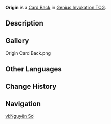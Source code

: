 {{About|the Card Back|for the Raiden Shogun's Normal Attack|Origin}}
{{Item Infobox
|title        = Origin
|id           = 339000
|image        = Item Origin Card Back.png
|type         = Card Backs
|quality      = 3
|description  = A [[Genius Invokation TCG]] card back that can be obtained and switched around. They say that card backs with different designs also come with minute differences in make and texture. Some players also make collecting card backs of different styles their pursuit and hobby.
|source1      = [[Come Try Genius Invokation TCG!]]
}}
'''Origin''' is a [[Card Back]] in [[Genius Invokation TCG]].

==Description==
{{Description|Betwixt day and night, between heaven and earth,<br>That is where hopes and dreams sojourn.|Deck Design Settings Menu}}

==Gallery==
<gallery>
Origin Card Back.png
</gallery>

==Other Languages==
{{Other Languages|default_hidden=1
|en      = Origin
|zhs     = 原初
|zhs_rm  = Yuánchū
|zht     = 原初
|zht_rm  = Yuánchū
|ja      = 原初
|ja_rm   = Gensho
|ko      = 태초
|es      = Origen
|fr      = Origine
|ru      = Изначальный
|th      = แรกเริ่ม
|th_rm   = 
|vi      = Nguyên Sơ
|de      = Anbeginn
|id      = Origin
|pt      = Primordial
|tr      = Köken
|it      = Origine
<!--
|zh_tl   = 
|ja_tl   = 
|ko_tl   = 
|es_tl   = 
|fr_tl   = 
|ru_tl   = 
|th_tl   = 
|vi_tl   = 
|de_tl   = 
|id_tl   = 
|pt_tl   = 
|tr_tl   = 
|it_tl   = 
-->
}}

==Change History==
{{Change History|3.3}}

==Navigation==
{{Genius Invokation TCG Navbox|Card Accessory}}

[[vi:Nguyên Sơ]]